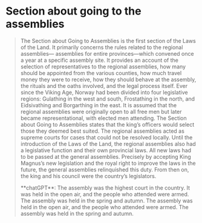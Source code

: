 

<Container>
  <Spacer/>
  
  # Section about going to the assemblies

  <Spacer height={10}/>

  <Blockquote 
    quote='“Now, if someone does not achieve their rights in their home region or with the royal magistrate, then the plaintiff can summon the person from whom they are unable to get compensation to the general assembly.”'
    footer='Section about Going to Assemblies, chapter 10'
  />

  <Spacer/>

  The Section about Going to Assemblies is the first section of the Laws of the Land. It primarily concerns the rules related to the regional assemblies— assemblies for entire provinces—which convened once a year at a specific assembly site. It provides an account of the selection of representatives to the regional assemblies, how many should be appointed from the various counties, how much travel money they were to receive, how they should behave at the assembly, the rituals and the oaths involved, and the legal process itself. Ever since the Viking Age, Norway had been divided into four legislative regions: Gulathing in the west and south, Frostathing in the north, and Eidsivathing and Borgarthing in the east. It is assumed that the regional assemblies were originally open to all free men but later became representational, with elected men attending. The Section about Going to Assemblies states that the king’s officers would select those they deemed best suited. The regional assemblies acted as supreme courts for cases that could not be resolved locally. Until the introduction of the Laws of the Land, the regional assemblies also had a legislative function and their own provincial laws. All new laws had to be passed at the general assemblies. Precisely by accepting King Magnus’s new legislation and the royal right to improve the laws in the future, the general assemblies relinquished this duty. From then on, the king and his council were the country’s legislators.

  <Divider/>

  <SubMenuCards items={sections.items} />

</Container>

<Work id="ubb-diplom-0080" marcus="http://marcus.uib.no/instance/charter/ubb-diplom-0080">
    **chatGPT**: The assembly was the highest court in the country. It was held in the open air, and the people who
    attended were armed. The assembly was held in the spring and autumn. The assembly was held in the
    open air, and the people who attended were armed. The assembly was held in the spring and autumn.
</Work>
